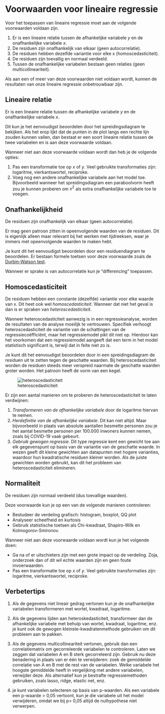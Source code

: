 # Voorwaarden voor lineaire regressie {#sec-voorwaarden}

Voor het toepassen van lineaire regressie moet aan de volgende voorwaarden voldaan zijn.

1.  Er is een lineaire relatie tussen de afhankelijke variabele $y$ en de onafhankelijke variabele $x$.
2.  De residuen zijn onafhankelijk van elkaar (geen autocorrelatie).
3.  De residuen hebben dezelfde variantie voor elke x (homoscedasticiteit).
4.  De residuen zijn toevallig en normaal verdeeld.
5.  Tussen de onafhankelijke variabelen bestaan geen relaties (geen multicollineariteit).

Als aan een of meer van deze voorwaarden niet voldaan wordt, kunnen de resultaten van onze lineaire regressie onbetrouwbaar zijn.

## Lineaire relatie {.unnumbered}

Er is een lineaire relatie tussen de afhankelijke variabele $y$ en de onafhankelijke variabele $x$.

Dit kun je het eenvoudigst beoordelen door het spreidingsdiagram te bekijken. Als het erop lijkt dat de punten in de plot langs een rechte lijn zouden kunnen vallen, dan bestaat er een soort lineaire relatie tussen de twee variabelen en is aan deze voorwaarde voldaan.

Wanneer niet aan deze voorwaarde voldaan wordt dan heb je de volgende opties:

1.  Pas een transformatie toe op $x$ of $y$. Veel gebruikte transformaties zijn: logaritme, vierkantswortel, reciproke.
2.  Voeg nog een andere onafhankelijke variabele aan het model toe. Bijvoorbeeld wanneer het spreidingsdiagram een paraboolvorm heeft zou je kunnen proberen om $x^2$ als extra onafhankelijke variabele toe te voegen.

## Onafhankelijkheid {.unnumbered}

De residuen zijn onafhankelijk van elkaar (geen autocorrelatie).

Er mag geen patroon zitten in opeenvolgende waarden van de residuen. Dit is eigenlijk alleen maar relevant bij het werken met tijdreeksen, waar je immers met opeenvolgende waarden te maken hebt.

Je kunt dit het eenvoudigst beoordelen door een residuendiagram te beoordelen. Er bestaan formele toetsen voor deze voorwaarde zoals de [Durbin-Watson test](https://en.wikipedia.org/wiki/Durbin%E2%80%93Watson_statistic).

Wanneer er sprake is van autocorrelatie kun je "differencing" toepassen.

## Homoscedasticiteit {.unnumbered}

De residuen hebben een constante (dezelfde) variantie voor elke waarde van x. Dit heet ook wel *homoscedasticiteit*. Wanneer dat niet het geval is dan is er spraken van *heteroscedasticiteit*.

Wanneer heteroscedasticiteit aanwezig is in een regressieanalyse, worden de resultaten van de analyse moeilijk te vertrouwen. Specifiek verhoogt heteroscedasticiteit de variantie van de schattingen van de regressiecoëfficiënt, maar het regressiemodel pikt dit niet op. Hierdoor kan het voorkomen dat een regressiemodel aangeeft dat een term in het model statistisch significant is, terwijl dat in feite niet zo is.

Je kunt dit het eenvoudigst beoordelen door in een spreidingsdiagram de residuen uit te zetten tegen de geschatte waarden. Bij heteroscedasticiteit worden de residuen steeds meer verspreid naarmate de geschatte waarden groter worden. Het patroon heeft de vorm van een kegel.

![heteroscedasticiteit](images/heteroscedasticiteit.png)

Er zijn een aantal manieren om te proberen de heteroscedasticiteit te laten verdwijnen:

1.  *Transformeren van de afhankelijke variabele* door de logaritme hiervan te nemen.
2.  *Herdefinitie van de afhankelijke variabele*. Dit kan niet altijd. Maar bijvoorbeeld in plaats van absolute aantallen besmette personen zou je het aantal besmette personen per 100.000 inwoners kunnen nemen, zoals bij COVID-19 vaak gebeurt.
3.  *Gebruik gewogen regressie*. Dit type regressie kent een gewicht toe aan elk gegevenspunt op basis van de variantie van de geschatte waarde. In wezen geeft dit kleine gewichten aan datapunten met hogere varianties, waardoor hun kwadratische residuen kleiner worden. Als de juiste gewichten worden gebruikt, kan dit het probleem van heteroscedasticiteit elimineren.

## Normaliteit {.unnumbered}

De residuen zijn normaal verdeeld (dus toevallige waarden).

Deze voorwaarde kun je op een van de volgende manieren controleren:

-   Bestudeer de verdeling grafisch: histogram, boxplot, QQ plot
-   Analyseer scheefheid en kurtosis
-   Gebruik statistische toetsen als Chi-kwadraat, Shapiro-Wilk en Kolmogorov-Smironov.

Wanneer niet aan deze voorwaarde voldaan wordt kun je het volgende doen:

-   Ga na of er uitschieters zijn met een grote impact op de verdeling. Zoja, onderzoek dan of dit wil echte waarden zijn en geen foute invoerwaarden.
-   Pas een transformatie toe op $x$ of $y$. Veel gebruikte transformaties zijn: logaritme, vierkantswortel, reciproke.

## Verbetertips

1. Als de gegevens niet lineair gedrag vertonen kun je de onafhankelijke variabelen transformeren met wortel, kwadraat, logaritme.

2. Als de gegevens lijden aan heteroskedasticiteit, transformeer dan de afhankelijke variabele met behulp van wortel, kwadraat, logaritme, enz. je kunt ook de gewogen kleinste-kwadratenmethode gebruiken om dit probleem aan te pakken.

3.  Als de gegevens multicollineariteit vertonen, gebruik dan een correlatiematrix om gecorreleerde variabelen te controleren. Laten we zeggen dat variabelen A en B sterk gecorreleerd zijn. Gebruik nu deze benadering in plaats van er één te verwijderen: zoek de gemiddelde correlatie van A en B met de rest van de variabelen. Welke variabele het hoogste gemiddelde heeft in vergelijking met andere variabelen, verwijder deze. Als alternatief kun je bestrafte regressiemethoden gebruiken, zoals lasso, ridge, elastic net, enz.

4.  je kunt variabelen selecteren op basis van p-waarden. Als een variabele een p-waarde > 0,05 vertoont, kun je die variabele uit het model verwijderen, omdat we bij p> 0,05 altijd de nulhypothese niet verwerpen.
